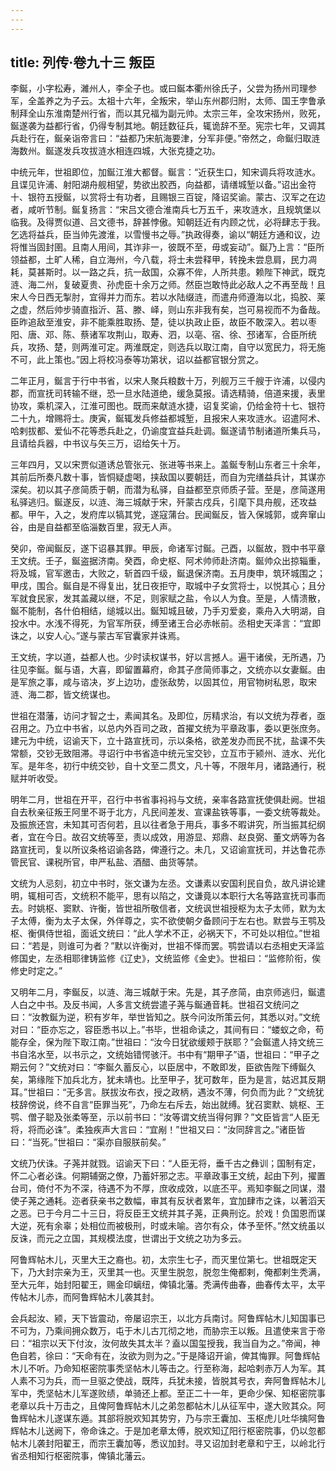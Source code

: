 ```yaml
---
---
---
```

title: 列传·卷九十三 叛臣
---

李鋋，小字松寿，濰州人，李全子也。或曰鋋本衢州徐氏子，父尝为扬州司理参军，全盖养之为子云。太祖十六年，全叛宋，举山东州郡归附，太师、国王孛鲁承制拜全山东淮南楚州行省，而以其兄福为副元帅。太宗三年，全攻宋扬州，败死，鋋遂袭为益都行省，仍得专制其地。朝廷数征兵，辄诡辞不至。宪宗七年，又调其兵赴行在，鋋亲诣帝言曰：“益都乃宋航海要津，分军非便。”帝然之，命鋋归取涟海数州。鋋遂发兵攻拔涟水相连四城，大张克捷之功。

中统元年，世祖即位，加鋋江淮大都督。鋋言：“近获生口，知宋调兵将攻涟水。且谍见许浦、射阳湖舟舰相望，势欲出胶西，向益都，请缮城堑以备。”诏出金符十、银符五授鋋，以赏将士有功者，且赐银三百锭，降诏奖谕。蒙古、汉军之在边者，咸听节制。鋋复扬言：“宋吕文德合淮南兵七万五千，来攻涟水，且规筑堡以临我。及得贾似道、吕文德书，辞甚悖傲。知朝廷近有内顾之忧，必将肆志于我。乞选将益兵，臣当帅先渡淮，以雪慢书之辱。”执政得奏，谕以“朝廷方通和议，边将惟当固封圉。且南人用间，其诈非一，彼既不至，毋或妄动”。鋋乃上言：“臣所领益都，土旷人稀，自立海州，今八载，将士未尝释甲，转挽未尝息肩，民力凋耗，莫甚斯时。以一路之兵，抗一敌国，众寡不侔，人所共患。赖陛下神武，既克涟、海二州，复破夏贵、孙虎臣十余万之师。然臣岂敢恃此必敌人之不再至哉！且宋人今日西无掣肘，宜得并力而东。若以水陆缀涟，而遣舟师遵海以北，捣胶、莱之虚，然后帅步骑直指沂、莒、滕、峄，则山东非我有矣，岂可易视而不为备哉。臣昨追敌至淮安，非不能乘胜取扬、楚，徒以执政止臣，故臣不敢深入。若以枣阳、唐、邓、陈、蔡诸军攻荆山，取寿、泗，以亳、宿、徐、邳诸军，合臣所统兵，攻扬、楚，则两淮可定。两淮既定，则选兵以取江南，自守以宽民力，将无施不可，此上策也。”因上将校冯泰等功第状，诏以益都官银分赏之。

二年正月，鋋言于行中书省，以宋人聚兵粮数十万，列舰万三千艘于许浦，以侵内郡，而宣抚司转输不继，恐一旦水陆道绝，缓急莫报。请选精骑，倍道来援，表里协攻，乘机深入，江淮可图也。既而来献涟水捷，诏复奖谕，仍给金符十七、银符二十九，增赐将士。庚寅，鋋辄发兵修益都城堑，且报宋人来攻涟水。诏遣阿术、哈剌拔都、爱仙不花等悉兵赴之，仍谕度宜益兵赴调。鋋遂请节制诸道所集兵马，且请给兵器，中书议与矢三万，诏给矢十万。

三年四月，又以宋贾似道诱总管张元、张进等书来上。盖鋋专制山东者三十余年，其前后所奏凡数十事，皆恫疑虚喝，挟敌国以要朝廷，而自为完缮益兵计，其谋亦深矣。初以其子彦简质于朝，而潜为私驿，自益都至京师质子营。至是，彦简遂用私驿逃归。鋋遂反，以涟、海三城献于宋，歼蒙古戍兵，引麾下具舟舰，还攻益都。甲午，入之，发府库以犒其党，遂寇蒲台。民闻鋋反，皆入保城郭，或奔窜山谷，由是自益都至临淄数百里，寂无人声。

癸卯，帝闻鋋反，遂下诏暴其罪。甲辰，命诸军讨鋋。己酉，以鋋故，戮中书平章王文统。壬子，鋋盗据济南。癸酉，命史枢、阿术帅师赴济南。鋋帅众出掠辎重，将及城，官军邀击，大败之，斩首四千级，鋋退保济南。五月庚申，筑环城围之；甲戌，围合。鋋自是不得复出，犹日夜拒守，取城中子女赏将士，以悦其心；且分军就食民家，发其盖藏以继，不足，则家赋之盐，令以人为食。至是，人情溃散，鋋不能制，各什伯相结，缒城以出。鋋知城且破，乃手刃爱妾，乘舟入大明湖，自投水中。水浅不得死，为官军所获，缚至诸王合必赤帐前。丞相史天泽言：“宜即诛之，以安人心。”遂与蒙古军官囊家并诛焉。

王文统，字以道，益都人也。少时读权谋书，好以言撼人。遍干诸侯，无所遇，乃往见李鋋。鋋与语，大喜，即留置幕府，命其子彦简师事之，文统亦以女妻鋋。由是军旅之事，咸与谘决，岁上边功，虚张敌势，以固其位，用官物树私恩，取宋涟、海二郡，皆文统谋也。

世祖在潜藩，访问才智之士，素闻其名。及即位，厉精求治，有以文统为荐者，亟召用之。乃立中书省，以总内外百司之政，首擢文统为平章政事，委以更张庶务。建元为中统，诏谕天下，立十路宣抚司，示以条格，欲差发办而民不扰，盐课不失常额，交钞无致阻滞。寻诏行中书省造中统元宝交钞，立互市于颍州、涟水、光化军。是年冬，初行中统交钞，自十文至二贯文，凡十等，不限年月，诸路通行，税赋并听收受。

明年二月，世祖在开平，召行中书省事祃祃与文统，亲率各路宣抚使俱赴阙。世祖自去秋亲征叛王阿里不哥于北方，凡民间差发、宣课盐铁等事，一委文统等裁处。及振旅还宫，未知其可否何若，且以往者急于用兵，事多不暇讲究，所当振其纪纲者，宜在今日。故召文统等至，责以成效，用游显、郑鼎、赵良弼、董文炳等为各路宣抚司，复以所议条格诏谕各路，俾遵行之。未几，又诏谕宣抚司，并达鲁花赤管民官、课税所官，申严私盐、酒醋、曲货等禁。

文统为人忌刻，初立中书时，张文谦为左丞。文谦素以安国利民自负，故凡讲论建明，辄相可否，文统积不能平，思有以陷之，文谦竟以本职行大名等路宣抚司事而去。时姚枢、窦默、许衡，皆世祖所敬信者，文统讽世祖授枢为太子太师，默为太子太傅，衡为太子太保，外佯尊之，实不欲使朝夕备顾问于左右也。默尝与王鹗及枢、衡俱侍世祖，面诋文统曰：“此人学术不正，必祸天下，不可处以相位。”世祖曰：“若是，则谁可为者？”默以许衡对，世祖不怿而罢。鹗尝请以右丞相史天泽监修国史，左丞相耶律铸监修《辽史》，文统监修《金史》。世祖曰：“监修阶衔，俟修史时定之。”

又明年二月，李鋋反，以涟、海三城献于宋。先是，其子彦简，由京师逃归，鋋遣人白之中书。及反书闻，人多言文统尝遣子荛与鋋通音耗。世祖召文统问之曰：“汝教鋋为逆，积有岁年，举世皆知之。朕今问汝所策云何，其悉以对。”文统对曰：“臣亦忘之，容臣悉书以上。”书毕，世祖命读之，其间有曰：“蝼蚁之命，苟能存全，保为陛下取江南。”世祖曰：“汝今日犹欲缓颊于朕耶？”会鋋遣人持文统三书自洺水至，以书示之，文统始错愕骇汗。书中有“期甲子”语，世祖曰：“甲子之期云何？”文统对曰：“李鋋久蓄反心，以臣居中，不敢即发，臣欲告陛下缚鋋久矣，第缘陛下加兵北方，犹未靖也。比至甲子，犹可数年，臣为是言，姑迟其反期耳。”世祖曰：“无多言。朕拔汝布衣，授之政柄，遇汝不薄，何负而为此？”文统犹枝辞傍说，终不自言“臣罪当死”，乃命左右斥去，始出就缚。犹召窦默、姚枢、王鹗、僧子聪及张柔等至，示以前书曰：“汝等谓文统当得何罪？”文臣皆言“人臣无将，将而必诛”。柔独疾声大言曰：“宜剐！”世祖又曰：“汝同辞言之。”诸臣皆曰：“当死。”世祖曰：“渠亦自服朕前矣。”

文统乃伏诛。子荛并就戮。诏谕天下曰：“人臣无将，垂千古之彝训；国制有定，怀二心者必诛。何期辅弼之僚，乃蓄奸邪之志。平章政事王文统，起由下列，擢置台司，倚付不为不深，待遇不为不厚，庶收成效，以底丕平。焉知李鋋之同谋，潜使子荛之通耗。迩者获亲书之数幅，审其有反状者累年，宜加肆市之诛，以著滔天之恶。已于今月二十三日，将反臣王文统并其子荛，正典刑讫。於戏！负国恩而谋大逆，死有余辜；处相位而被极刑，时或未喻。咨尔有众，体予至怀。”然文统虽以反诛，而元之立国，其规模法度，世谓出于文统之功为多云。

阿鲁辉帖木儿，灭里大王之裔也。初，太宗生七子，而灭里位第七。世祖既定天下，乃大封宗亲为王，灭里其一也。灭里生脱忽，脱忽生俺都剌，俺都剌生秃满，至大元年，始封阳翟王，赐金印螭纽，俾镇北藩。秃满传曲春，曲春传太平，太平传帖木儿赤，而阿鲁辉帖木儿袭其封。

会兵起汝、颍，天下皆震动，帝屡诏宗王，以北方兵南讨。阿鲁辉帖木儿知国事已不可为，乃乘间拥众数万，屯于木儿古兀彻之地，而胁宗王以叛。且遣使来言于帝曰：“祖宗以天下付汝，汝何故失其太半？盍以国玺授我，我当自为之。”帝闻，神色自若，徐曰：“天命有在，汝欲为则为之。”于是降诏开谕，俾其悔罪。阿鲁辉帖木儿不听。乃命知枢密院事秃坚帖木儿等击之。行至称海，起哈剌赤万人为军。其人素不习为兵，而一旦驱之使战，既阵，兵犹未接，皆脱其号衣，奔阿鲁辉帖木儿军中，秃坚帖木儿军遂败绩，单骑还上都。至正二十一年，更命少保、知枢密院事老章以兵十万击之，且俾阿鲁辉帖木儿之弟忽都帖木儿从征军中，遂大败其众。阿鲁辉帖木儿遂谋东遁。其部将脱欢知其势穷，乃与宗王囊加、玉枢虎儿吐华擒阿鲁辉帖木儿送阙下，帝命诛之。于是加老章太傅，脱欢知辽阳行枢密院事，仍以忽都帖木儿袭封阳翟王，而宗王囊加等，悉议加封。寻又诏加封老章和宁王，以岭北行省丞相知行枢密院事，俾镇北藩云。

